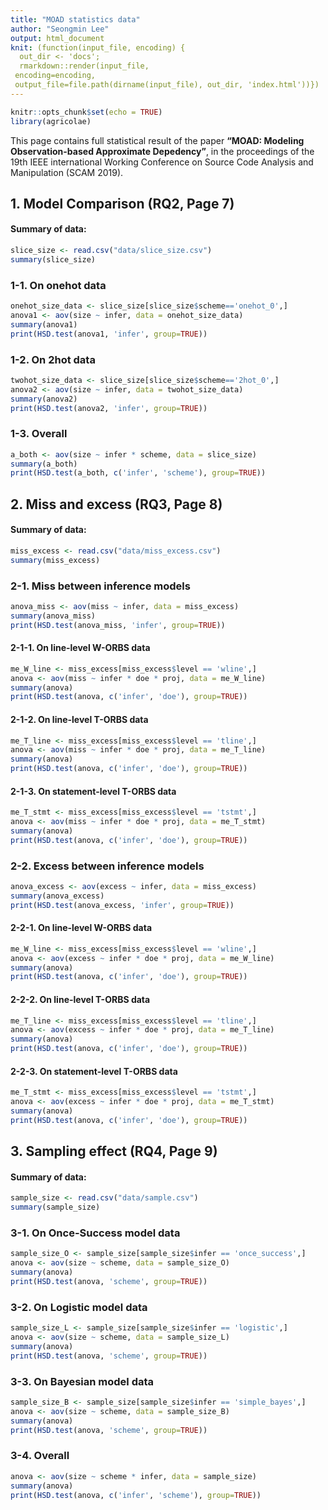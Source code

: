 ```yaml
---
title: "MOAD statistics data"
author: "Seongmin Lee"
output: html_document
knit: (function(input_file, encoding) {
  out_dir <- 'docs';
  rmarkdown::render(input_file,
 encoding=encoding,
 output_file=file.path(dirname(input_file), out_dir, 'index.html'))})
---
```


```r
knitr::opts_chunk$set(echo = TRUE)
library(agricolae)
```

This page contains full statistical result of the paper <span style="font-weight:bold;">"MOAD: Modeling Observation-based Approximate Depedency"</span>, in the proceedings of the 19th IEEE international Working Conference on Source Code Analysis and Manipulation (SCAM 2019).

## 1. Model Comparison (RQ2, Page 7)

#### Summary of data:
```r
slice_size <- read.csv("data/slice_size.csv")
summary(slice_size)
```

### 1-1. On onehot data

```r
onehot_size_data <- slice_size[slice_size$scheme=='onehot_0',]
anova1 <- aov(size ~ infer, data = onehot_size_data)
summary(anova1)
print(HSD.test(anova1, 'infer', group=TRUE))
```

### 1-2. On 2hot data

```r
twohot_size_data <- slice_size[slice_size$scheme=='2hot_0',]
anova2 <- aov(size ~ infer, data = twohot_size_data)
summary(anova2)
print(HSD.test(anova2, 'infer', group=TRUE))
```

### 1-3. Overall

```r
a_both <- aov(size ~ infer * scheme, data = slice_size)
summary(a_both)
print(HSD.test(a_both, c('infer', 'scheme'), group=TRUE))
```


## 2. Miss and excess (RQ3, Page 8)

#### Summary of data:
```r
miss_excess <- read.csv("data/miss_excess.csv")
summary(miss_excess)
```

### 2-1. Miss between inference models

```r
anova_miss <- aov(miss ~ infer, data = miss_excess)
summary(anova_miss)
print(HSD.test(anova_miss, 'infer', group=TRUE))
```

#### 2-1-1. On line-level W-ORBS data

```r
me_W_line <- miss_excess[miss_excess$level == 'wline',]
anova <- aov(miss ~ infer * doe * proj, data = me_W_line)
summary(anova)
print(HSD.test(anova, c('infer', 'doe'), group=TRUE))
```

#### 2-1-2. On line-level T-ORBS data

```r
me_T_line <- miss_excess[miss_excess$level == 'tline',]
anova <- aov(miss ~ infer * doe * proj, data = me_T_line)
summary(anova)
print(HSD.test(anova, c('infer', 'doe'), group=TRUE))
```

#### 2-1-3. On statement-level T-ORBS data

```r
me_T_stmt <- miss_excess[miss_excess$level == 'tstmt',]
anova <- aov(miss ~ infer * doe * proj, data = me_T_stmt)
summary(anova)
print(HSD.test(anova, c('infer', 'doe'), group=TRUE))
```

### 2-2. Excess between inference models

```r
anova_excess <- aov(excess ~ infer, data = miss_excess)
summary(anova_excess)
print(HSD.test(anova_excess, 'infer', group=TRUE))
```

#### 2-2-1. On line-level W-ORBS data

```r
me_W_line <- miss_excess[miss_excess$level == 'wline',]
anova <- aov(excess ~ infer * doe * proj, data = me_W_line)
summary(anova)
print(HSD.test(anova, c('infer', 'doe'), group=TRUE))
```

#### 2-2-2. On line-level T-ORBS data

```r
me_T_line <- miss_excess[miss_excess$level == 'tline',]
anova <- aov(excess ~ infer * doe * proj, data = me_T_line)
summary(anova)
print(HSD.test(anova, c('infer', 'doe'), group=TRUE))
```

#### 2-2-3. On statement-level T-ORBS data

```r
me_T_stmt <- miss_excess[miss_excess$level == 'tstmt',]
anova <- aov(excess ~ infer * doe * proj, data = me_T_stmt)
summary(anova)
print(HSD.test(anova, c('infer', 'doe'), group=TRUE))
```


## 3. Sampling effect (RQ4, Page 9)

#### Summary of data:
```r
sample_size <- read.csv("data/sample.csv")
summary(sample_size)
```

<!-- fig1_O <- fig1[fig1$infer == 'once_success',] -->
<!-- fig1_L <- fig1[fig1$infer == 'logistic',] -->
<!-- fig1_B <- fig1[fig1$infer == 'simple_bayes',] -->
<!-- a_fig1_O <- aov(size ~ scheme, data = fig1_O) -->
<!-- summary(a_fig1_O) -->
<!-- a_fig1_L <- aov(size ~ scheme, data = fig1_L) -->
<!-- summary(a_fig1_L) -->
<!-- a_fig1_B <- aov(size ~ scheme, data = fig1_B) -->
<!-- summary(a_fig1_B) -->
<!-- print(HSD.test(a_fig1_O, 'scheme', group=TRUE)) -->
<!-- print(HSD.test(a_fig1_L, 'scheme', group=TRUE)) -->
<!-- print(HSD.test(a_fig1_B, 'scheme', group=TRUE)) -->


### 3-1. On Once-Success model data

```r
sample_size_O <- sample_size[sample_size$infer == 'once_success',]
anova <- aov(size ~ scheme, data = sample_size_O)
summary(anova)
print(HSD.test(anova, 'scheme', group=TRUE))
```

### 3-2. On Logistic model data

```r
sample_size_L <- sample_size[sample_size$infer == 'logistic',]
anova <- aov(size ~ scheme, data = sample_size_L)
summary(anova)
print(HSD.test(anova, 'scheme', group=TRUE))
```

### 3-3. On Bayesian model data

```r
sample_size_B <- sample_size[sample_size$infer == 'simple_bayes',]
anova <- aov(size ~ scheme, data = sample_size_B)
summary(anova)
print(HSD.test(anova, 'scheme', group=TRUE))
```

### 3-4. Overall

```r
anova <- aov(size ~ scheme * infer, data = sample_size)
summary(anova)
print(HSD.test(anova, c('infer', 'scheme'), group=TRUE))
```


<!-- You can also embed plots, for example: -->

<!-- ```{r pressure, echo=FALSE} -->
<!-- plot(pressure) -->
<!-- ``` -->

<!-- Note that the `echo = FALSE` parameter was added to the code chunk to prevent printing of the R code that generated the plot. -->
